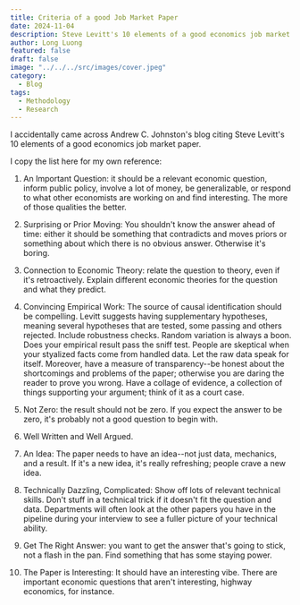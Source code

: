 ```yaml
---
title: Criteria of a good Job Market Paper
date: 2024-11-04
description: Steve Levitt's 10 elements of a good economics job market paper.
author: Long Luong
featured: false
draft: false
image: "../../../src/images/cover.jpeg"
category:
  - Blog
tags:
  - Methodology
  - Research
---
```


I accidentally came across Andrew C. Johnston's blog citing Steve Levitt's 10 elements of a good economics job market paper.

I copy the list here for my own reference:

1. An Important Question: it should be a relevant economic question, inform public policy, involve a lot of money, be generalizable, or respond to what other economists are working on and find interesting.  The more of those qualities the better.

1. Surprising or Prior Moving: You shouldn't know the answer ahead of time: either it should be something that contradicts and moves priors or something about which there is no obvious answer.  Otherwise it's boring. 

1. Connection to Economic Theory: relate the question to theory, even if it's retroactively.  Explain different economic theories for the question and what they predict.

1. Convincing Empirical Work: The source of causal identification should be compelling.  Levitt suggests having supplementary hypotheses, meaning several hypotheses that are tested, some passing and others rejected.  Include robustness checks.  Random variation is always a boon.  Does your empirical result pass the sniff test.   People are skeptical when your styalized facts come from handled data.  Let the raw data speak for itself.  Moreover, have a measure of transparency--be honest about the shortcomings and problems of the paper; otherwise you are daring the reader to prove you wrong.  Have a collage of evidence, a collection of things supporting your argument; think of it as a court case.

1. Not Zero: the result should not be zero.  If you expect the answer to be zero, it's probably not a good question to begin with.

1. Well Written and Well Argued.

1. An Idea: The paper needs to have an idea--not just data, mechanics, and a result.  If it's a new idea, it's really refreshing; people crave a new idea.

1. Technically Dazzling, Complicated: Show off lots of relevant technical skills.  Don't stuff in a technical trick if it doesn't fit the question and data.  Departments will often look at the other papers you have in the pipeline during your interview to see a fuller picture of your technical ability. 

1. Get The Right Answer: you want to get the answer that's going to stick, not a flash in the pan.  Find something that has some staying power.

1. The Paper is Interesting: It should have an interesting vibe.  There are important economic questions that aren't interesting, highway economics, for instance.